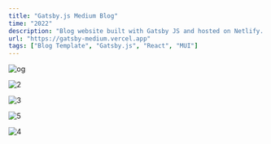 ```yaml
---
title: "Gatsby.js Medium Blog"
time: "2022"
description: "Blog website built with Gatsby JS and hosted on Netlify. Perfect for a personal website. Fully featured with tagged blog posts, a link tree, affiliate links, a smooth contact form, and so much more."
url: "https://gatsby-medium.vercel.app"
tags: ["Blog Template", "Gatsby.js", "React", "MUI"]
---
```


<Image src="/projects/medium/og.png" alt="og" width={2267} height={1280} />

<Image
  src="/projects/medium/phones.png"
  alt="2"
  width={3062}
  height={2042}
  caption="Mobile view, featuring detail view of a blog post, list view of blog posts, a seamless contact form, and a page to showcase gear with affiliate links."
/>

<Image
  src="/projects/medium/tablet.png"
  alt="3"
  width={2267}
  height={1280}
  caption="Blog post's transform responsively to fit the screen. Sidebars for navigation and meta data are then shown."
/>

<Image
  src="/projects/medium/dark computer.png"
  alt="5"
  width={5412}
  height={3246}
  caption="Application uses preferred system theme."
/>

<Image
  src="/projects/medium/light computer.png"
  alt="4"
  width={5412}
  height={3246}
  caption="Or can be manually set to light or dark mode."
/>
